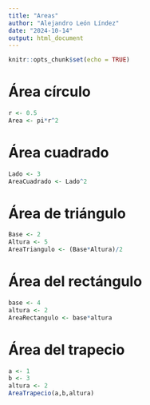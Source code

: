 ```yaml
---
title: "Areas"
author: "Alejandro León Líndez"
date: "2024-10-14"
output: html_document
---
```


```r
knitr::opts_chunk$set(echo = TRUE)
```

# Área círculo

```r
r <- 0.5
Area <- pi*r^2
```

# Área cuadrado

```r
Lado <- 3
AreaCuadrado <- Lado^2
```

# Área de triángulo
```r
Base <- 2
Altura <- 5
AreaTriangulo <- (Base*Altura)/2

```

# Área del rectángulo
```r
base <- 4
altura <- 2
AreaRectangulo <- base*altura
```


# Área del trapecio
```r
a <- 1
b <- 3
altura <- 2
AreaTrapecio(a,b,altura)

```

